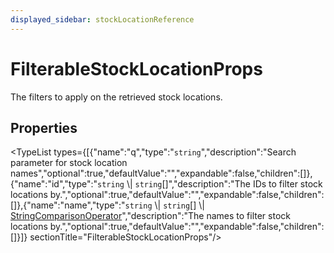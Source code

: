 ```yaml
---
displayed_sidebar: stockLocationReference
---
```



# FilterableStockLocationProps

The filters to apply on the retrieved stock locations.

## Properties

<TypeList types={[{"name":"q","type":"`string`","description":"Search parameter for stock location names","optional":true,"defaultValue":"","expandable":false,"children":[]},{"name":"id","type":"`string` \\| `string`[]","description":"The IDs to filter stock locations by.","optional":true,"defaultValue":"","expandable":false,"children":[]},{"name":"name","type":"`string` \\| `string`[] \\| [StringComparisonOperator](stock_location.StringComparisonOperator.mdx)","description":"The names to filter stock locations by.","optional":true,"defaultValue":"","expandable":false,"children":[]}]}  sectionTitle="FilterableStockLocationProps"/>
